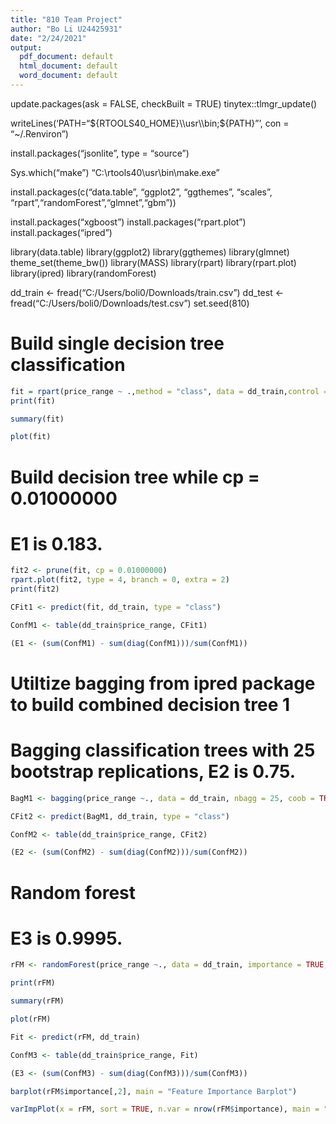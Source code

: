 ---
title: "810 Team Project"
author: "Bo Li U24425931"
date: "2/24/2021"
output:
  pdf_document: default
  html_document: default
  word_document: default
---

update.packages(ask = FALSE, checkBuilt = TRUE)
tinytex::tlmgr_update()

writeLines('PATH="${RTOOLS40_HOME}\\usr\\bin;${PATH}"', con = "~/.Renviron")

install.packages("jsonlite", type = "source")

Sys.which("make")
"C:\\rtools40\\usr\\bin\\make.exe"

install.packages(c("data.table", "ggplot2", "ggthemes", "scales", "rpart","randomForest","glmnet","gbm"))

install.packages("xgboost")
install.packages("rpart.plot")
install.packages("ipred")

library(data.table)
library(ggplot2)
library(ggthemes)
library(glmnet)
theme_set(theme_bw())
library(MASS)
library(rpart)
library(rpart.plot)
library(ipred)
library(randomForest)

dd_train <- fread("C:/Users/boli0/Downloads/train.csv")
dd_test <- fread("C:/Users/boli0/Downloads/test.csv") 
set.seed(810)

# Build single decision tree classification

```{r}
fit = rpart(price_range ~ .,method = "class", data = dd_train,control = rpart.control(minsplit = 1) , parms = list(split = "information"))
print(fit)
```

```{r}
summary(fit)
```

```{r}
plot(fit)
```
# Build decision tree while cp = 0.01000000
# E1 is 0.183.
```{r}
fit2 <- prune(fit, cp = 0.01000000)
rpart.plot(fit2, type = 4, branch = 0, extra = 2)
print(fit2)
```
```{r}
CFit1 <- predict(fit, dd_train, type = "class")

ConfM1 <- table(dd_train$price_range, CFit1)

(E1 <- (sum(ConfM1) - sum(diag(ConfM1)))/sum(ConfM1))
```

# Utiltize bagging from ipred package to build combined decision tree 1
# Bagging classification trees with 25 bootstrap replications, E2 is 0.75.
```{r}
BagM1 <- bagging(price_range ~., data = dd_train, nbagg = 25, coob = TRUE, control = rpart.control(minsplit = 1))

CFit2 <- predict(BagM1, dd_train, type = "class")

ConfM2 <- table(dd_train$price_range, CFit2)

(E2 <- (sum(ConfM2) - sum(diag(ConfM2)))/sum(ConfM2))
```
# Random forest
# E3 is 0.9995.
```{r}
rFM <- randomForest(price_range ~., data = dd_train, importance = TRUE, proximity = TRUE)

print(rFM)
```
```{r}
summary(rFM)
```
```{r}
plot(rFM)
```
```{r}
Fit <- predict(rFM, dd_train)

ConfM3 <- table(dd_train$price_range, Fit)

(E3 <- (sum(ConfM3) - sum(diag(ConfM3)))/sum(ConfM3))
```
```{r}
barplot(rFM$importance[,2], main = "Feature Importance Barplot")
```
```{r}
varImpPlot(x = rFM, sort = TRUE, n.var = nrow(rFM$importance), main = "Feature Importance ScatterPlot")
```
